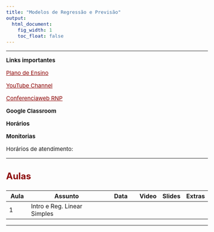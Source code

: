 ```yaml
---
title: "Modelos de Regressão e Previsão"
output:
  html_document:
    fig_width: 1
    toc_float: false    
---
```


<style type="text/css">
.nav.navbar-nav.navbar-right a {
    color: white;
}
.navbar {
  background-color:maroon;
  border-color:black;
  icon-color:white;
}
.navbar-brand {
color:black!important;
}
body{ /* Normal  */
      font-size: 15px;
  }
h1.title {
  font-size: 32px;
}
h3 { /* Header 3 */
  font-size: 24px;
  color: DarkRed;
}
</style>

<style>
a:link {
    color: darkred;
}
a:visited {
    color: darkred;
}
a:hover {
    color: blue;
}
.column-f1{
  float: left;
  width: 20%;
  text-align: left;
}
.column-f2{
  float: right;
  width: 20%;
  text-align: right;
}
</style>

----


**Links importantes**

[Plano de Ensino]() 

[YouTube Channel](g) 

[Conferenciaweb RNP]()  

**Google Classroom**




**Horários**





**Monitorias**

Horários de atendimento:



----


### **Aulas**

| Aula   | Assunto                     | Data       | Video | Slides | Extras |
|--------|-----------------------------|------------|-------|--------|--------|
| 1      | Intro e Reg. Linear Simples |            |       |        |        |













---- 
